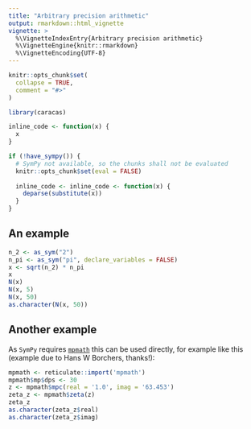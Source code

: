 ```yaml
---
title: "Arbitrary precision arithmetic"
output: rmarkdown::html_vignette
vignette: >
  %\VignetteIndexEntry{Arbitrary precision arithmetic}
  %\VignetteEngine{knitr::rmarkdown}
  %\VignetteEncoding{UTF-8}
---
```


```r
knitr::opts_chunk$set(
  collapse = TRUE,
  comment = "#>"
)
```

```r
library(caracas)
```

```r
inline_code <- function(x) {
  x
}

if (!have_sympy()) {
  # SymPy not available, so the chunks shall not be evaluated
  knitr::opts_chunk$set(eval = FALSE)
  
  inline_code <- inline_code <- function(x) {
    deparse(substitute(x))
  }
}
```

## An example

```r
n_2 <- as_sym("2")
n_pi <- as_sym("pi", declare_variables = FALSE)
x <- sqrt(n_2) * n_pi
x
N(x)
N(x, 5)
N(x, 50)
as.character(N(x, 50))
```

## Another example

As `SymPy` requires [`mpmath`](http://mpmath.org/) this can be used directly, for example like this (example due to Hans W Borchers, thanks!):

```r
mpmath <- reticulate::import('mpmath')
mpmath$mp$dps <- 30
z <- mpmath$mpc(real = '1.0', imag = '63.453')
zeta_z <- mpmath$zeta(z)
zeta_z
as.character(zeta_z$real)
as.character(zeta_z$imag)
```

